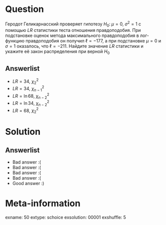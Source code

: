Question
========
Геродот Геликарнасский проверяет гипотезу $H_0: \; \mu=0, \; \sigma^2=1$ с помощью $LR$ статистики теста отношения правдоподобия. При подстановке оценок метода максимального правдоподобия в лог-функцию правдоподобия он получил $\ell=-177$, а при подстановке $\mu=0$ и $\sigma=1$ оказалось, что $\ell=-211$. Найдите значение $LR$ статистики и укажите её закон распределения при верной $H_0$


Answerlist
----------
*  $LR=34$, $\chi^2_2$
*  $LR=34$, $\chi^2_{n-1}$
*  $LR=\ln 68$, $\chi^2_{n-2}$
*  $LR=\ln 34$, $\chi^2_{n-2}$
*  $LR=68$, $\chi^2_2$

Solution
========

Answerlist
----------
*  Bad answer :(
*  Bad answer :(
*  Bad answer :(
*  Bad answer :(
*  Good answer :)

Meta-information
================
exname: 50
extype: schoice
exsolution: 00001
exshuffle: 5
